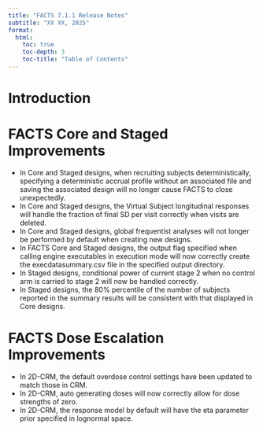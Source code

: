 ```yaml
---
title: "FACTS 7.1.1 Release Notes"
subtitle: "XX XX, 2025"
format:
  html:
    toc: true
    toc-depth: 3
    toc-title: "Table of Contents"
---
```


# Introduction

# FACTS Core and Staged Improvements

- In Core and Staged designs, when recruiting subjects deterministically, specifying a deterministic accrual profile without an associated file and saving the associated design will no longer cause FACTS to close unexpectedly.
- In Core and Staged designs, the Virtual Subject longitudinal responses will handle the fraction of final SD per visit correctly when visits are deleted.
- In Core and Staged designs, global frequentist analyses will not longer be performed by default when creating new designs.
- In FACTS Core and Staged designs, the output flag specified when calling engine executables in execution mode will now correctly create the execdatasummary.csv file in the specified output directory.
- In Staged designs, conditional power of current stage 2 when no control arm is carried to stage 2 will now be handled correctly.
- In Staged designs, the 80% percentile of the number of subjects reported in the summary results will be consistent with that displayed in Core designs.

# FACTS Dose Escalation Improvements
- In 2D-CRM, the default overdose control settings have been updated to match those in CRM.
- In 2D-CRM, auto generating doses will now correctly allow for dose strengths of zero.
- In 2D-CRM, the response model by default will have the eta parameter prior specified in lognormal space.